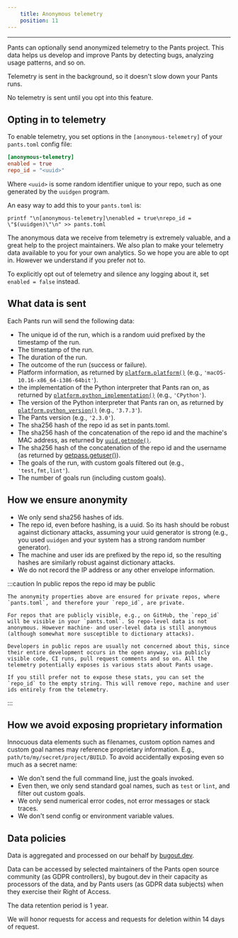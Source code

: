 ```yaml
---
    title: Anonymous telemetry
    position: 11
---
```




---

Pants can optionally send anonymized telemetry to the Pants project. This data helps us develop and improve Pants by detecting bugs, analyzing usage patterns, and so on.

Telemetry is sent in the background, so it doesn't slow down your Pants runs.

No telemetry is sent until you opt into this feature.

Opting in to telemetry
----------------------

To enable telemetry, you set options in the `[anonymous-telemetry]` of your `pants.toml` config file:

```toml title="pants.toml"
[anonymous-telemetry]
enabled = true
repo_id = "<uuid>"
```

Where `<uuid>` is some random identifier unique to your repo, such as one generated by the `uuidgen` program. 

An easy way to add this to your `pants.toml` is:

```
printf "\n[anonymous-telemetry]\nenabled = true\nrepo_id = \"$(uuidgen)\"\n" >> pants.toml
```

The anonymous data we receive from telemetry is extremely valuable, and a great help to the project maintainers. We also plan to make your telemetry data available to you for your own analytics. So we hope you are able to opt in. However we understand if you prefer not to.

To explicitly opt out of telemetry and silence any logging about it, set `enabled = false` instead.

What data is sent
-----------------

Each Pants run will send the following data:

- The unique id of the run, which is a random uuid prefixed by the timestamp of the run.
- The timestamp of the run.
- The duration of the run.
- The outcome of the run (success or failure).
- Platform information, as returned by [`platform.platform()`](https://docs.python.org/3/library/platform.html#platform.platform) (e.g., `'macOS-10.16-x86_64-i386-64bit'`).
- the implementation of the Python interpreter that Pants ran on, as returned by [`platform.python_implementation()`](https://docs.python.org/3/library/platform.html#platform.python_implementation) (e.g., `'CPython'`).
- The version of the Python interpreter that Pants ran on, as returned by [`platform.python_version()`](https://docs.python.org/3/library/platform.html#platform.python_version) (e.g., `'3.7.3'`).
- The Pants version (e.g., `'2.3.0'`).
- The sha256 hash of the repo id as set in pants.toml.
- The sha256 hash of the concatenation of the repo id and the machine's MAC address, as returned by [`uuid.getnode()`](https://docs.python.org/3/library/uuid.html#uuid.getnode).
- The sha256 hash of the concatenation of the repo id and the username (as returned by [getpass.getuser()](https://docs.python.org/3/library/getpass.html#getpass.getuser)).
- The goals of the run, with custom goals filtered out (e.g., `'test,fmt,lint'`).
- The number of goals run (including custom goals).

How we ensure anonymity
-----------------------

- We only send sha256 hashes of ids.
- The repo id, even before hashing, is a uuid. So its hash should be robust against dictionary attacks, assuming your uuid generator is strong (e.g., you used `uuidgen` and your system has a strong random number generator).
- The machine and user ids are prefixed by the repo id, so the resulting hashes are similarly robust against dictionary attacks.
- We do not record the IP address or any other envelope information.


:::caution In public repos the repo id may be public

    
    The anonymity properties above are ensured for private repos, where `pants.toml`, and therefore your `repo_id`, are private.
    
    For repos that are publicly visible, e.g., on GitHub, the `repo_id` will be visible in your `pants.toml`. So repo-level data is not anonymous. However machine- and user-level data is still anonymous (although somewhat more susceptible to dictionary attacks). 
    
    Developers in public repos are usually not concerned about this, since their entire development occurs in the open anyway, via publicly visible code, CI runs, pull request comments and so on. All the telemetry potentially exposes is various stats about Pants usage.
    
    If you still prefer not to expose these stats, you can set the `repo_id` to the empty string. This will remove repo, machine and user ids entirely from the telemetry.

:::

How we avoid exposing proprietary information
---------------------------------------------

Innocuous data elements such as filenames, custom option names and custom goal names may reference proprietary information. E.g., `path/to/my/secret/project/BUILD`. To avoid accidentally exposing even so much as a secret name:

- We don't send the full command line, just the goals invoked.
- Even then, we only send standard goal names, such as `test` or `lint`, and filter out custom goals.
- We only send numerical error codes, not error messages or stack traces.
- We don't send config or environment variable values.

Data policies
-------------

Data is aggregated and processed on our behalf by [bugout.dev](https://bugout.dev/). 

Data can be accessed by selected maintainers of the Pants open source community (as GDPR controllers), by bugout.dev in their capacity as processors of the data, and by Pants users (as GDPR data subjects) when they exercise their Right of Access.

The data retention period is 1 year. 

We will honor requests for access and requests for deletion within 14 days of request.